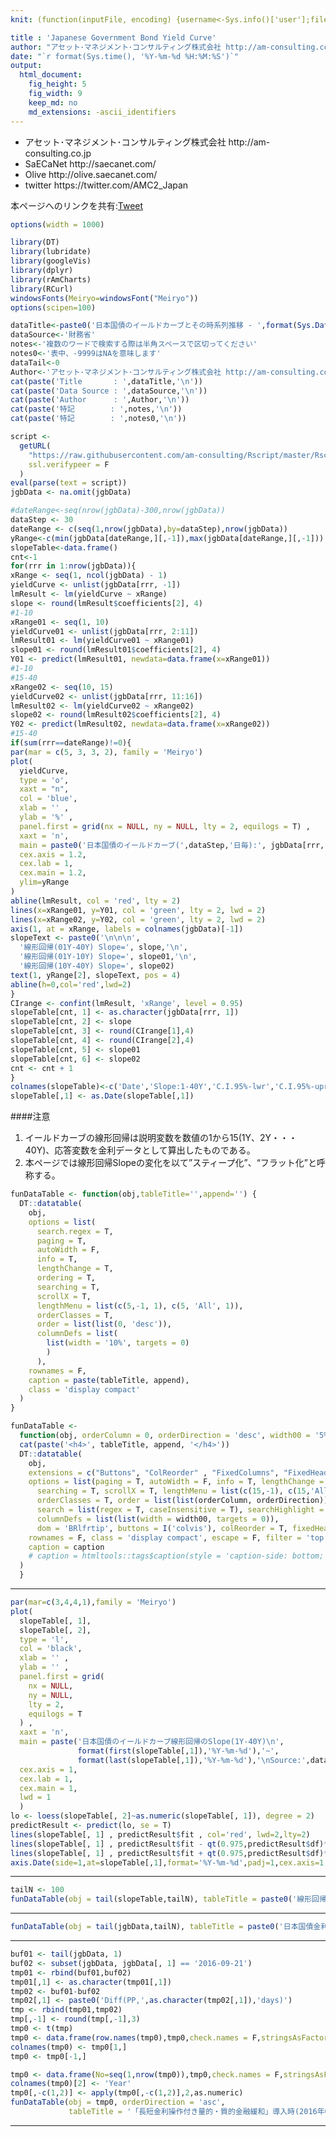```yaml
---
knit: (function(inputFile, encoding) {username<-Sys.info()['user'];fileName<-'defaultPath.csv';pathToFile <-paste0('C:/Users/', username,'/Desktop/pathToCSV/');setwd(pathToFile);buf0<-read.csv(fileName,header = F,skip = 0,stringsAsFactor = F,check.names = F,fileEncoding = 'utf-8');timeStamp<-format(Sys.time(),'%Y%m%d%H%M%S');rmarkdown::render(inputFile, encoding = encoding, output_file = paste0('C:/Users/',username,buf0[2,1],'charts/','am-consulting.co.jp-yieldCurve.html')) })

title : 'Japanese Government Bond Yield Curve'
author: "アセット･マネジメント･コンサルティング株式会社 http://am-consulting.co.jp"
date: "`r format(Sys.time(), '%Y-%m-%d %H:%M:%S')`"
output: 
  html_document:
    fig_height: 5
    fig_width: 9
    keep_md: no
    md_extensions: -ascii_identifiers 
---
```

<link href="http://knowledgevault.saecanet.com/components/rmarkdown-html.css" rel="stylesheet">
<style>
.main-container {
	max-width: 900px;
	margin-left: auto;
	margin-right: auto;
}
table{
 white-space: nowrap;
}
</style>

- アセット･マネジメント･コンサルティング株式会社 http://am-consulting.co.jp
- SaECaNet http://saecanet.com/
- Olive http://olive.saecanet.com/
- twitter https://twitter.com/AMC2_Japan

本ページへのリンクを共有:<a href="https://twitter.com/share" class="twitter-share-button" data-via="AMC2_Japan" data-size="large">Tweet</a> <script>!function(d,s,id){var js,fjs=d.getElementsByTagName(s)[0],p=/^http:/.test(d.location)?'http':'https';if(!d.getElementById(id)){js=d.createElement(s);js.id=id;js.src=p+'://platform.twitter.com/widgets.js';fjs.parentNode.insertBefore(js,fjs);}}(document, 'script', 'twitter-wjs');</script>

```r
options(width = 1000)
```

```r
library(DT)
library(lubridate)
library(googleVis)
library(dplyr)
library(rAmCharts)
library(RCurl)
windowsFonts(Meiryo=windowsFont("Meiryo"))
options(scipen=100)
```

```r
dataTitle<-paste0('日本国債のイールドカーブとその時系列推移 - ',format(Sys.Date(),'%Y年%m月%d日'))
dataSource<-'財務省'
notes<-'複数のワードで検索する際は半角スペースで区切ってください'
notes0<-'表中、-9999はNAを意味します'
dataTail<-0 
Author<-'アセット･マネジメント･コンサルティング株式会社 http://am-consulting.co.jp'
cat(paste('Title       : ',dataTitle,'\n'))
cat(paste('Data Source : ',dataSource,'\n'))
cat(paste('Author      : ',Author,'\n'))
cat(paste('特記        : ',notes,'\n'))
cat(paste('特記        : ',notes0,'\n'))
```

```r
script <-
  getURL(
    "https://raw.githubusercontent.com/am-consulting/Rscript/master/Rscript_JGBInterestRate.r",
    ssl.verifypeer = F
  )
eval(parse(text = script))
jgbData <- na.omit(jgbData)
```

```r
#dateRange<-seq(nrow(jgbData)-300,nrow(jgbData))
dataStep <- 30
dateRange <- c(seq(1,nrow(jgbData),by=dataStep),nrow(jgbData))
yRange<-c(min(jgbData[dateRange,][,-1]),max(jgbData[dateRange,][,-1]))
slopeTable<-data.frame()
cnt<-1
for(rrr in 1:nrow(jgbData)){
xRange <- seq(1, ncol(jgbData) - 1)
yieldCurve <- unlist(jgbData[rrr, -1])
lmResult <- lm(yieldCurve ~ xRange)
slope <- round(lmResult$coefficients[2], 4)
#1-10
xRange01 <- seq(1, 10)
yieldCurve01 <- unlist(jgbData[rrr, 2:11])
lmResult01 <- lm(yieldCurve01 ~ xRange01)
slope01 <- round(lmResult01$coefficients[2], 4)
Y01 <- predict(lmResult01, newdata=data.frame(x=xRange01))
#1-10
#15-40
xRange02 <- seq(10, 15)
yieldCurve02 <- unlist(jgbData[rrr, 11:16])
lmResult02 <- lm(yieldCurve02 ~ xRange02)
slope02 <- round(lmResult02$coefficients[2], 4)
Y02 <- predict(lmResult02, newdata=data.frame(x=xRange02))
#15-40
if(sum(rrr==dateRange)!=0){
par(mar = c(5, 3, 3, 2), family = 'Meiryo')
plot(
  yieldCurve,
  type = 'o',
  xaxt = "n",
  col = 'blue',
  xlab = '' ,
  ylab = '%' ,
  panel.first = grid(nx = NULL, ny = NULL, lty = 2, equilogs = T) ,
  xaxt = 'n',
  main = paste0('日本国債のイールドカーブ(',dataStep,'日毎):', jgbData[rrr, 1]),
  cex.axis = 1.2,
  cex.lab = 1,
  cex.main = 1.2,
  ylim=yRange
)
abline(lmResult, col = 'red', lty = 2)
lines(x=xRange01, y=Y01, col = 'green', lty = 2, lwd = 2)
lines(x=xRange02, y=Y02, col = 'green', lty = 2, lwd = 2)
axis(1, at = xRange, labels = colnames(jgbData)[-1])
slopeText <- paste0('\n\n\n',
  '線形回帰(01Y-40Y) Slope=', slope,'\n',
  '線形回帰(01Y-10Y) Slope=', slope01,'\n',
  '線形回帰(10Y-40Y) Slope=', slope02)
text(1, yRange[2], slopeText, pos = 4)
abline(h=0,col='red',lwd=2)
}
CIrange <- confint(lmResult, 'xRange', level = 0.95)
slopeTable[cnt, 1] <- as.character(jgbData[rrr, 1])
slopeTable[cnt, 2] <- slope
slopeTable[cnt, 3] <- round(CIrange[1],4)
slopeTable[cnt, 4] <- round(CIrange[2],4)
slopeTable[cnt, 5] <- slope01
slopeTable[cnt, 6] <- slope02
cnt <- cnt + 1
}
colnames(slopeTable)<-c('Date','Slope:1-40Y','C.I.95%-lwr','C.I.95%-upr','Slope:1-10Y','Slope:10Y-40Y')
slopeTable[,1] <- as.Date(slopeTable[,1])
```

####注意

1. イールドカーブの線形回帰は説明変数を数値の1から15(1Y、2Y・・・40Y)、応答変数を金利データとして算出したものである。
1. 本ページでは線形回帰Slopeの変化を以て"スティープ化"、"フラット化"と呼称する。

```r
funDataTable <- function(obj,tableTitle='',append='') {
  DT::datatable(
    obj,
    options = list(
      search.regex = T,
      paging = T,
      autoWidth = F,
      info = T,
      lengthChange = T,
      ordering = T,
      searching = T,
      scrollX = T,
      lengthMenu = list(c(5,-1, 1), c(5, 'All', 1)),
      orderClasses = T,
      order = list(list(0, 'desc')),
      columnDefs = list(
        list(width = '10%', targets = 0)
        )
      ),
    rownames = F,
    caption = paste(tableTitle, append),
    class = 'display compact'
  )
}

funDataTable <- 
  function(obj, orderColumn = 0, orderDirection = 'desc', width00 = '5%', caption = '', tableTitle = '', append = '') {
  cat(paste('<h4>', tableTitle, append, '</h4>'))  
  DT::datatable(
    obj,
    extensions = c("Buttons", "ColReorder" , "FixedColumns", "FixedHeader"),
    options = list(paging = T, autoWidth = F, info = T, lengthChange = T, ordering = T,
      searching = T, scrollX = T, lengthMenu = list(c(15,-1), c(15,'All')),
      orderClasses = T, order = list(list(orderColumn, orderDirection)), 
      search = list(regex = T, caseInsensitive = T), searchHighlight = T,
      columnDefs = list(list(width = width00, targets = 0)),
      dom = 'BRlfrtip', buttons = I('colvis'), colReorder = T, fixedHeader = T, fixedColumns = list(leftColumns = 1)),
    rownames = F, class = 'display compact', escape = F, filter = 'top', 
    caption = caption
    # caption = htmltools::tags$caption(style = 'caption-side: bottom; text-align: center;','Table ', htmltools::em(caption))
  )  
  }
```

***

```r
par(mar=c(3,4,4,1),family = 'Meiryo')
plot(
  slopeTable[, 1],
  slopeTable[, 2],
  type = 'l',
  col = 'black',
  xlab = '' ,
  ylab = '' ,
  panel.first = grid(
    nx = NULL,
    ny = NULL,
    lty = 2,
    equilogs = T
  ) ,
  xaxt = 'n',
  main = paste('日本国債のイールドカーブ線形回帰のSlope(1Y-40Y)\n',
               format(first(slopeTable[,1]),'%Y-%m-%d'),'~',
               format(last(slopeTable[,1]),'%Y-%m-%d'),'\nSource:',dataSource),
  cex.axis = 1,
  cex.lab = 1,
  cex.main = 1,
  lwd = 1
  )
lo <- loess(slopeTable[, 2]~as.numeric(slopeTable[, 1]), degree = 2)
predictResult <- predict(lo, se = T)
lines(slopeTable[, 1] , predictResult$fit , col='red', lwd=2,lty=2)
lines(slopeTable[, 1] , predictResult$fit - qt(0.975,predictResult$df)*predictResult$se, lty=2, col='blue')
lines(slopeTable[, 1] , predictResult$fit + qt(0.975,predictResult$df)*predictResult$se, lty=2, col='blue')
axis.Date(side=1,at=slopeTable[,1],format='%Y-%m-%d',padj=1,cex.axis=1.0) 
```

***

```r
tailN <- 100
funDataTable(obj = tail(slopeTable,tailN), tableTitle = paste0('線形回帰Slope.直近', tailN, '日分'))
```

***

```r
funDataTable(obj = tail(jgbData,tailN), tableTitle = paste0('日本国債金利情報.直近', tailN, '日分'))
```

***

```r
buf01 <- tail(jgbData, 1)
buf02 <- subset(jgbData, jgbData[, 1] == '2016-09-21')
tmp01 <- rbind(buf01,buf02)
tmp01[,1] <- as.character(tmp01[,1])
tmp02 <- buf01-buf02
tmp02[,1] <- paste0('Diff(PP,',as.character(tmp02[,1]),'days)')
tmp <- rbind(tmp01,tmp02)
tmp[,-1] <- round(tmp[,-1],3)
tmp0 <- t(tmp)
tmp0 <- data.frame(row.names(tmp0),tmp0,check.names = F,stringsAsFactors = F,row.names = NULL)
colnames(tmp0) <- tmp0[1,]
tmp0 <- tmp0[-1,]

tmp0 <- data.frame(No=seq(1,nrow(tmp0)),tmp0,check.names = F,stringsAsFactors = F,row.names = NULL)
colnames(tmp0)[2] <- 'Year'
tmp0[,-c(1,2)] <- apply(tmp0[,-c(1,2)],2,as.numeric)
funDataTable(obj = tmp0, orderDirection = 'asc',
             tableTitle = '「長短金利操作付き量的・質的金融緩和」導入時(2016年09月21日)と直近の日本国債金利の比較')
```

***

<script>
  (function(i,s,o,g,r,a,m){i['GoogleAnalyticsObject']=r;i[r]=i[r]||function(){
  (i[r].q=i[r].q||[]).push(arguments)},i[r].l=1*new Date();a=s.createElement(o),
  m=s.getElementsByTagName(o)[0];a.async=1;a.src=g;m.parentNode.insertBefore(a,m)
  })(window,document,'script','https://www.google-analytics.com/analytics.js','ga');

  ga('create', 'UA-3077339-5', 'auto');
  ga('send', 'pageview');

</script>
